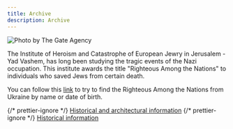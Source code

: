 ```yaml
---
title: Archive
description: Archive
---
```



<Image src="/assets/archive/img_0.webp" alt="Photo by The Gate Agency" />

The Institute of Heroism and Catastrophe of European Jewry in Jerusalem - Yad
Vashem, has long been studying the tragic events of the Nazi occupation. This
institute awards the title "Righteous Among the Nations" to individuals who
saved Jews from certain death.

You can follow this [link](https://pravedniki.com.ua/) to try to find the
Righteous Among the Nations from Ukraine by name or date of birth.

<div className="not-prose space-y-3">
  {/* prettier-ignore */}
  <a className="font-bold text-2xl block underline underline-offset-4" href="/education/archive/historical-and-architectural-information">Historical and architectural information</a>
  {/* prettier-ignore */}
  <a className="font-bold text-2xl block underline underline-offset-4" href="/education/archive/historical-information">Historical information</a>
</div>
